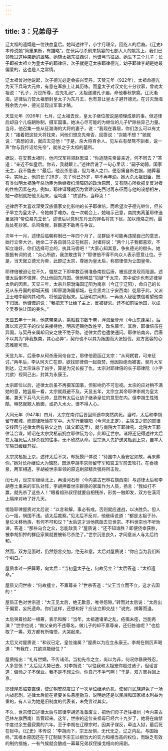 ```yaml
---
---
---
```

title: 3：兄弟母子
---



辽太祖的遗孀是一位铁血皇后。她叫述律平，小字月理朵，回纥人的后裔。《辽史》本传说她“简重果断，有雄略”。在伏兵尽杀前来犒宴的七部大人的献策上，我们已领教过这种果断的雄略。她随太祖东征西讨，也谙弓马征战。她生下三个儿子：长子即被太祖立为皇太子的耶律倍，次子就是辽太宗耶律德光，幼子耶律李胡是她最偏爱的，这也是人之常情。

辽太祖曾对他说起，次子德光必定会振兴契丹。天赞元年（922年），太祖命德光为天下兵马大元帅，有意在军旅上让其历练。而皇太子对汉文化十分钦慕，曾劝太祖说：“孔子，万世所尊，应先礼祀”，太祖遂建孔子庙，命他春秋祭奠。辽灭渤海，述律后力赞太祖册封皇太子为东丹王，也有意让皇太子避开德光。在讨灭渤海残余势力中，德光显现出军事才略。

天显元年（926年）七月，辽太祖去世，皇太子继位按说是顺理成章的事。但述律后却自个儿临朝称制，摄军国事。她决心尽可能的为继位的儿子铲除些异己力量。当月，他召集一些从征渤海的大将的妻子，说：“我现在寡居，你们怎么可以有丈夫！”接着把这些大将找来，问他们想念先帝否，回答说：“岂能不想？”她就说：“真想的话，就应去见他！”于是，杀大将百余人。见左右有桀骜不驯者，说一声“你与我传话给先帝”，就杀之于太祖的墓所。

据说，在安葬太祖时，他问汉军将领赵思温：“你追随先帝最亲近，何不同去？”答道：“亲近不如皇后。你去，我就跟上。”述律后说了一句心里话：“嗣子幼弱，国家无主，我不能去！”最后，他没杀思温，但为堵人之口，便忍痛自断右腕，随葬墓中。实际上，他的长子28岁，次子也已25岁，早不再年幼。她大杀太祖旧臣，既有类似明太祖晚年杀功臣为后继者扫清障碍的政治原因，又有随心所欲报复反对者的性格因素在内。例如，耶律铎臻就因为曾建议先西讨再东征而与他的设想相左，她一称制就把他关起来，诅骂道：“铁锁朽，当释汝！”

述律后不太喜欢深受汉族儒家文化影响的长子耶律倍，而希望次子德光继位，但长子早立为皇太子，令她棘手难办。在一次朝会上，她暗示己意，南院夷离堇耶律迭里坚持“帝位易先立长”。述律后以党附东丹王的罪名将其下狱，加以炮烙之刑，最后处死抄家。杀鸡儆猴，群臣遂不敢再与争议。

次年十一月，述律后临朝称制已一年四个月了，见群臣不可能再违拗自己的意志，始行立帝大计。她命二子各自骑马立在帐前，对诸将说：“两个儿子我都喜欢，不知立谁好。你们选择可立的，执其马辔吧！”大家心知其意，争执德光的辔头。她振振有词的说：“众心所欲，我怎敢违背？”耶律倍不得不向众人表示愿意让位。于是，当天就立德光为帝，此即辽太宗，尊她为皇太后，称耶律倍为让国皇帝。

耶律倍被迫让位不久，愠怒之下即率数百骑准备南投后唐，被巡逻发现而阻遏。述律太后倒不怪罪，仍让他回东丹国。但他明显“见疑”于太宗，其中或许也有述律皇太后的因素。天显三年，太宗升原渤海国辽阳为南京（今辽宁辽阳），命自己的长兄从东丹国的都城天福（即原渤海国都城，在金黑龙江宁安西南）徙居于此，又派卫士暗中窥伺其动向，将他监管起来。后唐明宗闻知，一再派人秘密携信希望他南下归唐。他慷慨的说：“我把天下让给了主上，反被疑忌。还不如前往他国，以成全吴泰伯让国的美名。”

天显五年十一月，他携带亲从，乘船载书数千卷，浮海至登州（今山东蓬莱）。后唐以欢迎天子的仪仗来接待他，明宗还赐他改姓李，改名慕华。其后，耶律倍虽在异国，与契丹亲属却问安之使不绝于路，述律太后也遣使通问。耶律倍南奔，后唐不以其为“非我族类，其心必异”，契丹也不以其为叛国而大张挞伐，双方宽容的心态难能可贵。

天显九年，后唐李从珂杀唐闵帝自立，耶律倍密函辽太宗：“从珂弑君，可来征讨。”两年后，李从珂灭亡在即，欲找耶律倍一起自焚，他因拒绝而被害。契丹大军到达，辽太宗诛杀了凶手，算是为兄长报了仇。太宗对耶律倍的长子耶律阮（小字兀欲）视同己出，封其为永康王。

太宗即位以后，述律太后虽不再摄军国事，但影响仍不可忽视。太宗的应对稍不满她的意，她竖眉一看，太宗就趋避不及。天显五年，太宗立其帝耶律李胡为皇太弟，兼天下兵马大元帅，显然有太后让幼子继承皇位的意思在内。但李胡生性残酷，稍怒就黥人脸面，或扔入水火，很不得人心。

大同元年（947年）四月，太宗在南讨后晋回师途中突然病死。当时，太后和李胡留守都城，而耶律阮恰在军中。大军行至镇阳（今河北正定），主宿卫之职的耶律安抟因与述律太后有杀父之仇（其父即迭里），就与南院大王耶律吼、北院大王耶律洼合谋，矫诏在太宗灵柩前拥立耶律阮为帝，此即辽世宗。诸将还记得述律太后在太祖死后大肆杀戮的往事，无不欣然从命。世宗派人先护送灵柩到上京，自率大军隔日缓缓开拔。

太宗灵柩抵上京，述律太后不哭，却抚摸尸体说：“待国中人畜安定如故，再来葬你。”她对长孙继位大为恼怒，既派李胡率京师留守军和宫卫军前去攻打。在泰德泉，两军相遇，李胡被世宗率领的原迭剌部精兵强将所击败。

闰七月，世宗军继续北上，再潢河石桥（今内蒙古巴林右旗西南）与述律太后和李胡卷土重来的军队对阵，李胡押着世宗群臣的家属作为人质，扬言：“我如打不赢，就先杀了这些人！”眼看祖孙叔侄就要自相残杀，形势一触即发，双方在潢河上隔岸对峙了好几天。

惕隐耶律屋质对太后说：“以言和解，事必有成。否则就应速战，以决胜负。但人心一摇，祸国不浅。请太后裁察。”见太后不反对，他继续说道：“都是太祖子孙，皇位未移他族，有何不可和议？”太后这才派他携函去见世宗。不料世宗也不听劝谏，答道：“那些乌合之众，怎能敌我？”屋质说：“还不知谁胜？即便侥幸获胜，被李胡扣押的群臣家属就要被斩尽杀绝了。”世宗沉思良久，才同意派人与太后约和。

然而，双方见面时，仍然怨言交加，绝无和意。太后对屋质说：“你应当为我们断个明白。”

屋质拿过一把算筹，向太后：“当初皇太子在，何故另立？”太后答道：“太祖遗命。”

屋质又问世宗：“何故擅立，不禀尊亲？”世宗答道：“父王当立而不立，这才去国的！”

屋质正色对世宗道：“大王见太后，绝无歉意，唯寻怨隙。”转而对太后说：“太后出于偏爱，妄托遗命。你们这样，还想和好？应该立即交战！”说完，掷筹而退。

太后哭着捡起一根筹，表示和解：“当年，太祖遭诸弟之乱，疮痍未痊，岂能再演？”世宗也说；“做父亲的不违尊名，做儿子的却不禀尊亲，还归咎谁呢？”也拾取了一筹。双方都有所悔悟，大哭起来。

太后又对屋质说：“和议已定，皇位谁属？”屋质以为应立永康王。李胡在侧厉声喝道：“有我在，兀欲岂能继位？”

屋质指出：“礼有世嫡，不传诸弟。当初先帝之立，尚以为非，何况你暴戾残忍，人多怨愤？”太后见大势已去，对李胡说：“以往我和太祖宠你超过诸子，但谣言道：偏怜之子不保业。我不是不想立你，你自己不争气啊！”于是，双方罢兵回上京。

耶律屋质临变直谏，使辽朝安然度过了一次皇位继承危机，使契丹民族避免了一场内战悲剧。述律太后能在紧要关头悬崖勒马，说明她还是以民族和国家根本利益为重的，有人认为她是旧制度的代表者，未免言过其实。

不久，世宗借口述律太后与耶律李胡还准备废立，把他们母子迁往祖州（今内蒙古巴林左旗西南）监管起来。这年，世宗的这位亲祖母已经六十九岁了，她将在幽禁中度过余生最寂寞的六年。至于李胡在辽穆宗时，因其子谋反，牵连入狱，最后死在狱中。《辽史》本传说：“李胡而下，宗王反侧，无代无之，辽之内乱，与国始终。”其根本原因还在于辽制赋予宗王以相当大的实力和相当高的权位，而缺乏有效的制约措施，一有气候就会酿成一幕幕兄弟叔侄操戈相向的闹剧。